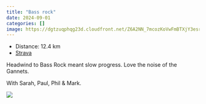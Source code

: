 ```yaml
---
title: "Bass rock"
date: 2024-09-01
categories: []
image: https://dgtzuqphqg23d.cloudfront.net/Z6A2NN_7mcozKoVwFmBTXjY3esr23SR3OFqnd-jylEo-768x408.jpg
---
```


- Distance: 12.4 km
- [Strava](https://www.strava.com/activities/12298229617)

Headwind to Bass Rock meant slow progress. Love the noise of the Gannets.


With Sarah, Paul, Phil & Mark.

![](https://dgtzuqphqg23d.cloudfront.net/Z6A2NN_7mcozKoVwFmBTXjY3esr23SR3OFqnd-jylEo-768x408.jpg)



